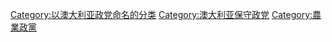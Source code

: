 [[Category:以澳大利亚政党命名的分类|Category:以澳大利亚政党命名的分类]]
[[Category:澳大利亚保守政党|Category:澳大利亚保守政党]]
[[Category:農業政黨|Category:農業政黨]]